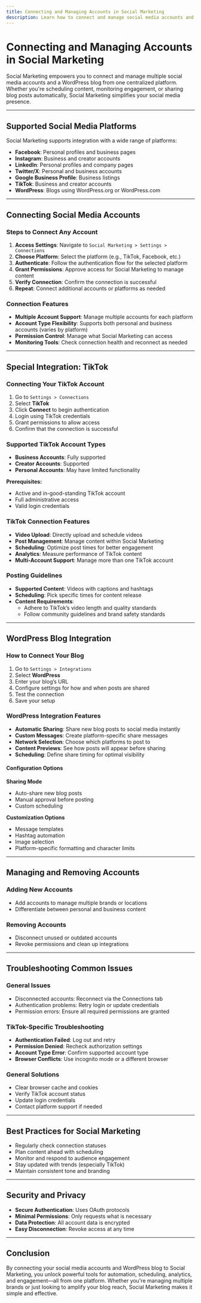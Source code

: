 ```yaml
---
title: Connecting and Managing Accounts in Social Marketing
description: Learn how to connect and manage social media accounts and WordPress blogs using Social Marketing.
---
```


# Connecting and Managing Accounts in Social Marketing

Social Marketing empowers you to connect and manage multiple social media accounts and a WordPress blog from one centralized platform. Whether you're scheduling content, monitoring engagement, or sharing blog posts automatically, Social Marketing simplifies your social media presence.

---

## Supported Social Media Platforms

Social Marketing supports integration with a wide range of platforms:

- **Facebook**: Personal profiles and business pages  
- **Instagram**: Business and creator accounts  
- **LinkedIn**: Personal profiles and company pages  
- **Twitter/X**: Personal and business accounts  
- **Google Business Profile**: Business listings  
- **TikTok**: Business and creator accounts  
- **WordPress**: Blogs using WordPress.org or WordPress.com  

---

## Connecting Social Media Accounts

### Steps to Connect Any Account

1. **Access Settings**: Navigate to `Social Marketing > Settings > Connections`
2. **Choose Platform**: Select the platform (e.g., TikTok, Facebook, etc.)
3. **Authenticate**: Follow the authentication flow for the selected platform
4. **Grant Permissions**: Approve access for Social Marketing to manage content
5. **Verify Connection**: Confirm the connection is successful
6. **Repeat**: Connect additional accounts or platforms as needed

### Connection Features

- **Multiple Account Support**: Manage multiple accounts for each platform  
- **Account Type Flexibility**: Supports both personal and business accounts (varies by platform)  
- **Permission Control**: Manage what Social Marketing can access  
- **Monitoring Tools**: Check connection health and reconnect as needed  

---

## Special Integration: TikTok

### Connecting Your TikTok Account

1. Go to `Settings > Connections`
2. Select **TikTok**
3. Click **Connect** to begin authentication
4. Login using TikTok credentials
5. Grant permissions to allow access
6. Confirm that the connection is successful

### Supported TikTok Account Types

- **Business Accounts**: Fully supported  
- **Creator Accounts**: Supported  
- **Personal Accounts**: May have limited functionality  

**Prerequisites:**

- Active and in-good-standing TikTok account  
- Full administrative access  
- Valid login credentials  

### TikTok Connection Features

- **Video Upload**: Directly upload and schedule videos  
- **Post Management**: Manage content within Social Marketing  
- **Scheduling**: Optimize post times for better engagement  
- **Analytics**: Measure performance of TikTok content  
- **Multi-Account Support**: Manage more than one TikTok account  

### Posting Guidelines

- **Supported Content**: Videos with captions and hashtags  
- **Scheduling**: Pick specific times for content release  
- **Content Requirements**:  
  - Adhere to TikTok’s video length and quality standards  
  - Follow community guidelines and brand safety standards  

---

## WordPress Blog Integration

### How to Connect Your Blog

1. Go to `Settings > Integrations`
2. Select **WordPress**
3. Enter your blog’s URL
4. Configure settings for how and when posts are shared
5. Test the connection
6. Save your setup

### WordPress Integration Features

- **Automatic Sharing**: Share new blog posts to social media instantly  
- **Custom Messages**: Create platform-specific share messages  
- **Network Selection**: Choose which platforms to post to  
- **Content Previews**: See how posts will appear before sharing  
- **Scheduling**: Define share timing for optimal visibility  

#### Configuration Options

**Sharing Mode**

- Auto-share new blog posts  
- Manual approval before posting  
- Custom scheduling  

**Customization Options**

- Message templates  
- Hashtag automation  
- Image selection  
- Platform-specific formatting and character limits  

---

## Managing and Removing Accounts

### Adding New Accounts

- Add accounts to manage multiple brands or locations  
- Differentiate between personal and business content  

### Removing Accounts

- Disconnect unused or outdated accounts  
- Revoke permissions and clean up integrations  

---

## Troubleshooting Common Issues

### General Issues

- Disconnected accounts: Reconnect via the Connections tab  
- Authentication problems: Retry login or update credentials  
- Permission errors: Ensure all required permissions are granted  

### TikTok-Specific Troubleshooting

- **Authentication Failed**: Log out and retry  
- **Permission Denied**: Recheck authorization settings  
- **Account Type Error**: Confirm supported account type  
- **Browser Conflicts**: Use incognito mode or a different browser  

### General Solutions

- Clear browser cache and cookies  
- Verify TikTok account status  
- Update login credentials  
- Contact platform support if needed  

---

## Best Practices for Social Marketing

- Regularly check connection statuses  
- Plan content ahead with scheduling  
- Monitor and respond to audience engagement  
- Stay updated with trends (especially TikTok)  
- Maintain consistent tone and branding  

---

## Security and Privacy

- **Secure Authentication**: Uses OAuth protocols  
- **Minimal Permissions**: Only requests what is necessary  
- **Data Protection**: All account data is encrypted  
- **Easy Disconnection**: Revoke access at any time  

---

## Conclusion

By connecting your social media accounts and WordPress blog to Social Marketing, you unlock powerful tools for automation, scheduling, analytics, and engagement—all from one platform. Whether you're managing multiple brands or just looking to amplify your blog reach, Social Marketing makes it simple and effective.